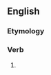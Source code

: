 ==English==

===Etymology===
{{suffix|bestow|est|lang=en}}

===Verb===
{{head|en|verb form}}

# {{en-archaic second-person singular of|bestow}}